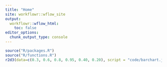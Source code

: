 ```yaml
---
title: "Home"
site: workflowr::wflow_site
output:
  workflowr::wflow_html:
    toc: false
editor_options:
  chunk_output_type: console
---
```

```r
source("R/packages.R")
source("R/functions.R")
r2d3(data=c(0.3, 0.6, 0.8, 0.95, 0.40, 0.20), script = "code/barchart.js")
```

